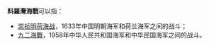'''料羅灣海戰'''可以指：

*[[崇祯明荷海战|崇祯明荷海战]]，1633年中国明朝海军和荷兰海军之间的战斗；
*[[九二海戰|九二海戰]]，1958年中华人民共和国海军和中华民国海军之间的战斗。

{{Disambiguation|Cat=五字亚洲战事消歧义}}